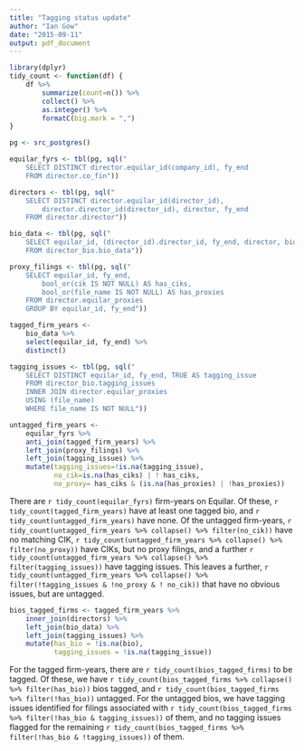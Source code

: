 ```yaml
---
title: "Tagging status update"
author: "Ian Gow"
date: "2015-09-11"
output: pdf_document
---
```

```r
library(dplyr)
tidy_count <- function(df) {
    df %>% 
        summarize(count=n()) %>%
        collect() %>%
        as.integer() %>%
        formatC(big.mark = ",")
}
```


```r

pg <- src_postgres()

equilar_fyrs <- tbl(pg, sql("
    SELECT DISTINCT director.equilar_id(company_id), fy_end
    FROM director.co_fin"))

directors <- tbl(pg, sql("
    SELECT DISTINCT director.equilar_id(director_id),
        director.director_id(director_id), director, fy_end
    FROM director.director"))

bio_data <- tbl(pg, sql("
    SELECT equilar_id, (director_id).director_id, fy_end, director, bio
    FROM director_bio.bio_data"))

proxy_filings <- tbl(pg, sql("
    SELECT equilar_id, fy_end,
        bool_or(cik IS NOT NULL) AS has_ciks,
        bool_or(file_name IS NOT NULL) AS has_proxies
    FROM director.equilar_proxies
    GROUP BY equilar_id, fy_end"))

tagged_firm_years <-
    bio_data %>%
    select(equilar_id, fy_end) %>%
    distinct()

tagging_issues <- tbl(pg, sql("
    SELECT DISTINCT equilar_id, fy_end, TRUE AS tagging_issue
    FROM director_bio.tagging_issues
    INNER JOIN director.equilar_proxies
    USING (file_name)
    WHERE file_name IS NOT NULL"))

untagged_firm_years <-
    equilar_fyrs %>%
    anti_join(tagged_firm_years) %>%
    left_join(proxy_filings) %>%
    left_join(tagging_issues) %>%
    mutate(tagging_issues=!is.na(tagging_issue),
           no_cik=is.na(has_ciks) | ! has_ciks,
           no_proxy= has_ciks & (is.na(has_proxies) | !has_proxies))
```

There are `r tidy_count(equilar_fyrs)` firm-years on Equilar. 
Of these, `r tidy_count(tagged_firm_years)` have at least one tagged bio, and
`r tidy_count(untagged_firm_years)` have none. 
Of the untagged firm-years, 
`r tidy_count(untagged_firm_years %>% collapse() %>% filter(no_cik))` have no matching
CIK, `r tidy_count(untagged_firm_years %>% collapse() %>% filter(no_proxy))` have CIKs, but no proxy filings, and a further
`r tidy_count(untagged_firm_years %>% collapse() %>% filter(tagging_issues))` have tagging issues.
This leaves a further, `r tidy_count(untagged_firm_years %>% collapse() %>% filter(!tagging_issues & !no_proxy & ! no_cik))` that have no obvious issues, but are untagged.


```r
bios_tagged_firms <- tagged_firm_years %>%
    inner_join(directors) %>%
    left_join(bio_data) %>%
    left_join(tagging_issues) %>%
    mutate(has_bio = !is.na(bio),
           tagging_issues = !is.na(tagging_issue)) 
```

For the tagged firm-years, there are `r tidy_count(bios_tagged_firms)` to be tagged.\footnote{I ignore the small number of cases with "directors needing disambiguation".}
Of these, we have `r tidy_count(bios_tagged_firms %>% collapse() %>% filter(has_bio))` bios tagged, and
`r tidy_count(bios_tagged_firms %>% filter(!has_bio))` untagged.
For the untagged bios, we have tagging issues identified for filings associated with 
`r tidy_count(bios_tagged_firms %>% filter(!has_bio & tagging_issues))` of them, and no tagging issues flagged for the remaining `r tidy_count(bios_tagged_firms %>% filter(!has_bio & !tagging_issues))` of them.
